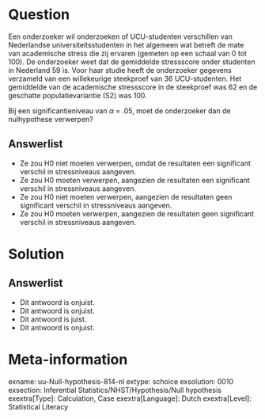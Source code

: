 Question
========
  
Een onderzoeker wil onderzoeken of UCU-studenten verschillen van Nederlandse universiteitsstudenten in het algemeen wat betreft de mate van academische stress die zij ervaren (gemeten op een schaal van 0 tot 100). De onderzoeker weet dat de gemiddelde stressscore onder studenten in Nederland 59 is. Voor haar studie heeft de onderzoeker gegevens verzameld van een willekeurige steekproef van 36 UCU-studenten. Het gemiddelde van de academische stressscore in de steekproef was 62 en de geschatte populatievariantie (S2) was 100.


Bij een significantieniveau van $\alpha$ = .05, moet de onderzoeker dan de nulhypothese verwerpen?

  
Answerlist
----------
* Ze zou H0 niet moeten verwerpen, omdat de resultaten een significant verschil in stressniveaus aangeven.
* Ze zou H0 moeten verwerpen, aangezien de resultaten een significant verschil in stressniveaus aangeven.
* Ze zou H0 niet moeten verwerpen, aangezien de resultaten geen significant verschil in stressniveaus aangeven.
* Ze zou H0 moeten verwerpen, aangezien de resultaten geen significant verschil in stressniveaus aangeven.


Solution
========


Answerlist
----------
* Dit antwoord is onjuist.
* Dit antwoord is onjuist.
* Dit antwoord is juist.
* Dit antwoord is onjuist.

Meta-information
================
exname: uu-Null-hypothesis-814-nl
extype: schoice
exsolution: 0010
exsection: Inferential Statistics/NHST/Hypothesis/Null hypothesis
exextra[Type]: Calculation, Case
exextra[Language]: Dutch
exextra[Level]: Statistical Literacy